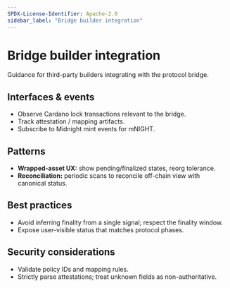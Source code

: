 ```yaml
---
SPDX-License-Identifier: Apache-2.0
sidebar_label: "Bridge builder integration"
---
```


# Bridge builder integration

Guidance for third-party builders integrating with the protocol bridge.

## Interfaces & events

- Observe Cardano lock transactions relevant to the bridge.
- Track attestation / mapping artifacts.
- Subscribe to Midnight mint events for mNIGHT.

## Patterns

- **Wrapped-asset UX:** show pending/finalized states, reorg tolerance.
- **Reconciliation:** periodic scans to reconcile off-chain view with canonical status.

## Best practices

- Avoid inferring finality from a single signal; respect the finality window.
- Expose user-visible status that matches protocol phases.

## Security considerations

- Validate policy IDs and mapping rules.
- Strictly parse attestations; treat unknown fields as non-authoritative.
